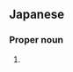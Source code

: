 ==Japanese==
{{ja-kanjitab|奈|緒}}

===Proper noun===
{{ja-pos|proper|なお}}

# {{given name|female|lang=ja|sort=なお}}